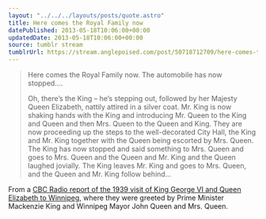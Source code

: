 ```yaml
---
layout: "../../../layouts/posts/quote.astro"
title: Here comes the Royal Family now
datePublished: 2013-05-18T10:06:00+00:00
updatedDate: 2013-05-18T10:06:00+00:00
source: tumblr stream
tumblrUrl: https://stream.anglepoised.com/post/50718712709/here-comes-the-royal-family-now-the-automobile
---
```


> Here comes the Royal Family now. The automobile has now stopped&hellip;.
>
> Oh, there&rsquo;s the King &ndash; he&rsquo;s stepping out, followed by her Majesty Queen Elizabeth, nattily attired in a silver coat. Mr. King is now shaking hands with the King and introducing Mr. Queen to the King and Queen and then Mrs. Queen to the Queen and King. They are now proceeding up the steps to the well-decorated City Hall, the King and Mr. King together with the Queen being escorted by Mrs. Queen. The King has now stopped and said something to Mrs. Queen and goes to Mrs. Queen and the Queen and Mr. King and the Queen laughed jovially. The King leaves Mr. King and goes to Mrs. Queen, and the Queen and Mr. King follow behind&hellip;

From a <a href="http://www.diemer.ca/OtherDocs/RoyalMoments.htm">CBC Radio report of the 1939 visit of King George VI and Queen Elizabeth to Winnipeg</a>, where they were greeted by Prime Minister Mackenzie King and Winnipeg Mayor John Queen and Mrs. Queen.
